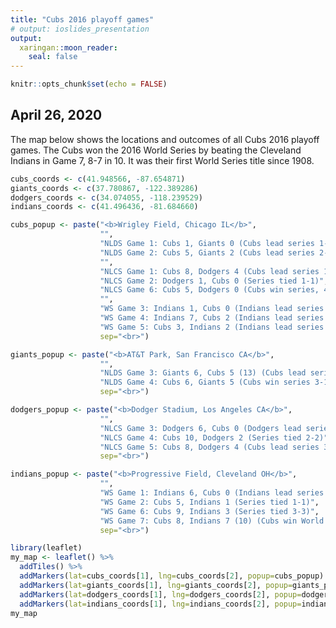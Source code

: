 ```yaml
---
title: "Cubs 2016 playoff games"
# output: ioslides_presentation
output:
  xaringan::moon_reader:
    seal: false
---
```


```r
knitr::opts_chunk$set(echo = FALSE)
```

## April 26, 2020

The map below shows the locations and outcomes of all Cubs 2016 playoff games. The Cubs won the 2016 World Series by beating the Cleveland Indians in Game 7, 8-7 in 10. It was their first World Series title since 1908.

```r
cubs_coords <- c(41.948566, -87.654871)
giants_coords <- c(37.780867, -122.389286)
dodgers_coords <- c(34.074055, -118.239529)
indians_coords <- c(41.496436, -81.684660)

cubs_popup <- paste("<b>Wrigley Field, Chicago IL</b>",
                    "",
                    "NLDS Game 1: Cubs 1, Giants 0 (Cubs lead series 1-0)",
                    "NLDS Game 2: Cubs 5, Giants 2 (Cubs lead series 2-0)",
                    "",
                    "NLCS Game 1: Cubs 8, Dodgers 4 (Cubs lead series 1-0)",
                    "NLCS Game 2: Dodgers 1, Cubs 0 (Series tied 1-1)",
                    "NLCS Game 6: Cubs 5, Dodgers 0 (Cubs win series, 4-2)",
                    "",
                    "WS Game 3: Indians 1, Cubs 0 (Indians lead series 2-1)",
                    "WS Game 4: Indians 7, Cubs 2 (Indians lead series 3-1)",
                    "WS Game 5: Cubs 3, Indians 2 (Indians lead series 3-2)",
                    sep="<br>")

giants_popup <- paste("<b>AT&T Park, San Francisco CA</b>",
                    "",
                    "NLDS Game 3: Giants 6, Cubs 5 (13) (Cubs lead series 2-1)",
                    "NLDS Game 4: Cubs 6, Giants 5 (Cubs win series 3-1)",
                    sep="<br>")

dodgers_popup <- paste("<b>Dodger Stadium, Los Angeles CA</b>",
                    "",
                    "NLCS Game 3: Dodgers 6, Cubs 0 (Dodgers lead series 2-1)",
                    "NLCS Game 4: Cubs 10, Dodgers 2 (Series tied 2-2)",
                    "NLCS Game 5: Cubs 8, Dodgers 4 (Cubs lead series 3-2)",
                    sep="<br>")

indians_popup <- paste("<b>Progressive Field, Cleveland OH</b>",
                    "",
                    "WS Game 1: Indians 6, Cubs 0 (Indians lead series 1-0)",
                    "WS Game 2: Cubs 5, Indians 1 (Series tied 1-1)",
                    "WS Game 6: Cubs 9, Indians 3 (Series tied 3-3)",
                    "WS Game 7: Cubs 8, Indians 7 (10) (Cubs win World Series 4-3)",
                    sep="<br>")
```

```r
library(leaflet)
my_map <- leaflet() %>%
  addTiles() %>%
  addMarkers(lat=cubs_coords[1], lng=cubs_coords[2], popup=cubs_popup) %>%
  addMarkers(lat=giants_coords[1], lng=giants_coords[2], popup=giants_popup) %>%
  addMarkers(lat=dodgers_coords[1], lng=dodgers_coords[2], popup=dodgers_popup) %>%
  addMarkers(lat=indians_coords[1], lng=indians_coords[2], popup=indians_popup)
my_map
```